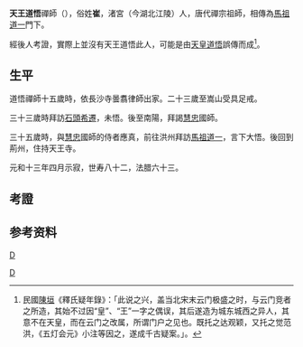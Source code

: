 '''天王道悟'''禪師（{{bd|737年||818年|}}），俗姓'''崔'''，渚宮（今湖北江陵）人，唐代禪宗祖師，相傳為[[馬祖道一|馬祖道一]]門下。

經後人考證，實際上並沒有天王道悟此人，可能是由[[天皇道悟|天皇道悟]]誤傳而成<ref>民國[[陳垣|陳垣]]《釋氏疑年錄》：「此说之兴，盖当北宋末云门极盛之时，与云门竞者之所造，其始不过因“皇”、“王”一字之偶误，其后遂造为城东城西之异人，其意不在天皇，而在云门之改属，所谓门户之见也。既托之达观颖，又托之觉范洪，《五灯会元》小注等因之，遂成千古疑案。」。</ref>。

== 生平 ==
道悟禪師十五歲時，依長沙寺曇翥律師出家。二十三歲至嵩山受具足戒。

三十三歲時拜訪[[石頭希遷|石頭希遷]]，未悟。後至南陽，拜謁[[南陽慧忠|慧忠]]國師。

三十五歲時，與[[南陽慧忠|慧忠]]國師的侍者應真，前往洪州拜訪[[馬祖道一|馬祖道一]]，言下大悟。後回到荊州，住持天王寺。

元和十三年四月示寂，世寿八十二，法腊六十三。

==考證==

== 参考资料 ==
{{reflist}}

{{Authority control}}
{{DEFAULTSORT:}}
[[category:禅僧|D]]
[[Category:唐朝僧人|D]]